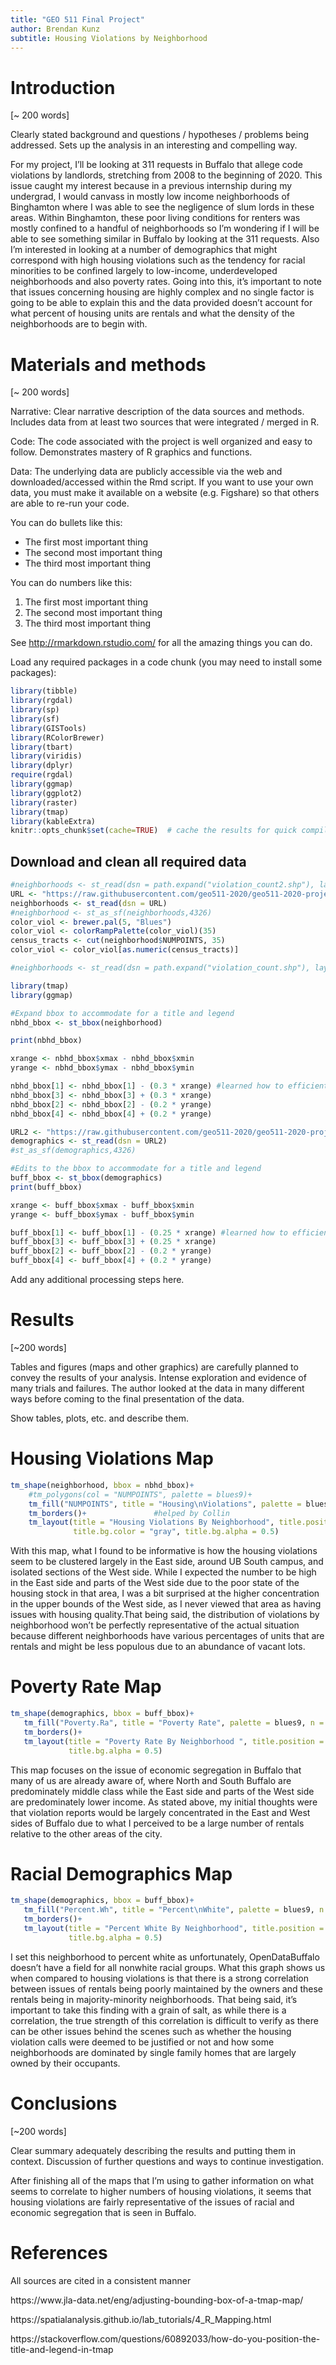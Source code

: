 ```yaml
---
title: "GEO 511 Final Project"
author: Brendan Kunz
subtitle: Housing Violations by Neighborhood 
---
```


# Introduction 

[~ 200 words]

Clearly stated background and questions / hypotheses / problems being addressed. Sets up the analysis in an interesting and compelling way.

For my project, I’ll be looking at 311 requests in Buffalo that allege code violations by landlords, stretching from 2008 to the beginning of 2020. This issue caught my interest because in a previous internship during my undergrad, I would canvass in mostly low income neighborhoods of Binghamton where I was able to see the negligence of slum lords in these areas. Within Binghamton, these poor living conditions for renters was mostly confined to a handful of neighborhoods so I’m wondering if I will be able to see something similar in Buffalo by looking at the 311 requests. Also I’m interested in looking at a number of demographics that might correspond with high housing violations such as the tendency for racial minorities to be confined largely to low-income, underdeveloped neighborhoods and also poverty rates. Going into this, it’s important to note that issues concerning housing are highly complex and no single factor is going to be able to explain this and the data provided doesn’t account for what percent of housing units are rentals and what the density of the neighborhoods are to begin with.


# Materials and methods

[~ 200 words]

Narrative: Clear narrative description of the data sources and methods. Includes data from at least two sources that were integrated / merged in R.

Code: The code associated with the project is well organized and easy to follow. Demonstrates mastery of R graphics and functions.


Data: The underlying data are publicly accessible via the web and downloaded/accessed within the Rmd script. If you want to use your own data, you must make it available on a website (e.g. Figshare) so that others are able to re-run your code.

You can do bullets like this:

* The first most important thing
* The second most important thing
* The third most important thing 

You can do numbers like this:

1. The first most important thing
2. The second most important thing
3. The third most important thing

See [http://rmarkdown.rstudio.com/](http://rmarkdown.rstudio.com/) for all the amazing things you can do.


Load any required packages in a code chunk (you may need to install some packages):

```r
library(tibble)
library(rgdal)
library(sp)
library(sf)
library(GISTools)
library(RColorBrewer)
library(tbart)
library(viridis)
library(dplyr)
require(rgdal)
library(ggmap)
library(ggplot2)
library(raster)
library(tmap)
library(kableExtra)
knitr::opts_chunk$set(cache=TRUE)  # cache the results for quick compiling
```

## Download and clean all required data
```r
#neighborhoods <- st_read(dsn = path.expand("violation_count2.shp"), layer = "violation_count2")
URL <- "https://raw.githubusercontent.com/geo511-2020/geo511-2020-project-btkunz/master/violation_count3.geojson"
neighborhoods <- st_read(dsn = URL)
#neighborhood <- st_as_sf(neighborhoods,4326)
color_viol <- brewer.pal(5, "Blues")
color_viol <- colorRampPalette(color_viol)(35)
census_tracts <- cut(neighborhood$NUMPOINTS, 35)
color_viol <- color_viol[as.numeric(census_tracts)]

#neighborhoods <- st_read(dsn = path.expand("violation_count.shp"), layer = "violation_count")

```

```r
library(tmap)
library(ggmap)

#Expand bbox to accommodate for a title and legend
nbhd_bbox <- st_bbox(neighborhood)

print(nbhd_bbox)

xrange <- nbhd_bbox$xmax - nbhd_bbox$xmin
yrange <- nbhd_bbox$ymax - nbhd_bbox$ymin

nbhd_bbox[1] <- nbhd_bbox[1] - (0.3 * xrange) #learned how to efficiently adjust the bbox from stack overflow
nbhd_bbox[3] <- nbhd_bbox[3] + (0.3 * xrange)
nbhd_bbox[2] <- nbhd_bbox[2] - (0.2 * yrange)
nbhd_bbox[4] <- nbhd_bbox[4] + (0.2 * yrange)
```




```r
URL2 <- "https://raw.githubusercontent.com/geo511-2020/geo511-2020-project-btkunz/master/Neighborhood_Statistics.geojson"
demographics <- st_read(dsn = URL2)
#st_as_sf(demographics,4326)

#Edits to the bbox to accommodate for a title and legend
buff_bbox <- st_bbox(demographics)
print(buff_bbox)

xrange <- buff_bbox$xmax - buff_bbox$xmin
yrange <- buff_bbox$ymax - buff_bbox$ymin

buff_bbox[1] <- buff_bbox[1] - (0.25 * xrange) #learned how to efficiently adjust the bbox from stack overflow
buff_bbox[3] <- buff_bbox[3] + (0.25 * xrange)
buff_bbox[2] <- buff_bbox[2] - (0.2 * yrange)
buff_bbox[4] <- buff_bbox[4] + (0.2 * yrange)
```

Add any additional processing steps here.

# Results

[~200 words]

Tables and figures (maps and other graphics) are carefully planned to convey the results of your analysis. Intense exploration and evidence of many trials and failures. The author looked at the data in many different ways before coming to the final presentation of the data.

Show tables, plots, etc. and describe them.

# Housing Violations Map

```r
tm_shape(neighborhood, bbox = nbhd_bbox)+
    #tm_polygons(col = "NUMPOINTS", palette = blues9)+
    tm_fill("NUMPOINTS", title = "Housing\nViolations", palette = blues9, n = 9)+
    tm_borders()+               #helped by Collin
    tm_layout(title = "Housing Violations By Neighborhood", title.position = c("center","top"), 
              title.bg.color = "gray", title.bg.alpha = 0.5)
```

  With this map, what I found to be informative is how the housing violations seem to be clustered largely in the East side, around UB South campus, and isolated sections of the West side. While I expected the number to be high in the East side and parts of the West side due to the poor state of the housing stock in that area, I was a bit surprised at the higher concentration in the upper bounds of the West side, as I never viewed that area as having issues with housing quality.That being said, the distribution of violations by neighborhood won't be perfectly representative of the actual situation because different neighborhoods have various percentages of units that are rentals and might be less populous due to an abundance of vacant lots.

# Poverty Rate Map

```r
tm_shape(demographics, bbox = buff_bbox)+
   tm_fill("Poverty.Ra", title = "Poverty Rate", palette = blues9, n = 9)+
   tm_borders()+
   tm_layout(title = "Poverty Rate By Neighborhood ", title.position = c("center","top"), title.bg.color = "gray", 
             title.bg.alpha = 0.5)
```

  This map focuses on the issue of economic segregation in Buffalo that many of us are already aware of, where North and South Buffalo are predominately middle class while the East side and parts of the West side are predominately lower income. As stated above, my initial thoughts were that violation reports would be largely concentrated in the East and West sides of Buffalo due to what I perceived to be a large number of rentals relative to the other areas of the city. 

# Racial Demographics Map

```r
tm_shape(demographics, bbox = buff_bbox)+
   tm_fill("Percent.Wh", title = "Percent\nWhite", palette = blues9, n = 9)+
   tm_borders()+
   tm_layout(title = "Percent White By Neighborhood", title.position = c("center","top"), title.bg.color = "gray", 
             title.bg.alpha = 0.5)
```

  I set this neighborhood to percent white as unfortunately, OpenDataBuffalo doesn't have a field for all nonwhite racial groups. What this graph shows us when compared to housing violations is that there is a strong correlation between issues of rentals being poorly maintained by the owners and these rentals being in majority-minority neighborhoods. That being said, it's important to take this finding with a grain of salt, as while there is a correlation, the true strength of this correlation is difficult to verify as there can be other issues behind the scenes such as whether the housing violation calls were deemed to be justified or not and how some neighborhoods are dominated by single family homes that are largely owned by their occupants. 




# Conclusions

[~200 words]

Clear summary adequately describing the results and putting them in context. Discussion of further questions and ways to continue investigation.

After finishing all of the maps that I'm using to gather information on what seems to correlate to higher numbers of housing violations, it seems that housing violations are fairly representative of the issues of racial and economic segregation that is seen in Buffalo. 

# References

All sources are cited in a consistent manner

https://www.jla-data.net/eng/adjusting-bounding-box-of-a-tmap-map/

https://spatialanalysis.github.io/lab_tutorials/4_R_Mapping.html

https://stackoverflow.com/questions/60892033/how-do-you-position-the-title-and-legend-in-tmap
